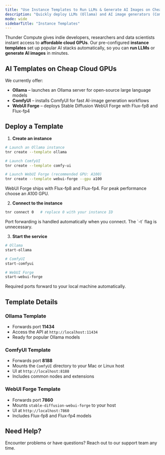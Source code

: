 ```yaml
---
title: "Use Instance Templates to Run LLMs & Generate AI Images on Cheap Cloud GPUs"
description: "Quickly deploy LLMs (Ollama) and AI image generators (ComfyUI, WebUI Forge) on Thunder Compute using pre-configured instance templates. Get started fast."
mode: wide
sidebarTitle: "Instance Templates"
---
```


Thunder Compute gives indie developers, researchers and data scientists instant access to **affordable cloud GPUs**. Our pre-configured **instance templates** set up popular AI stacks automatically, so you can **run LLMs** or **generate AI images** in minutes.

## AI Templates on Cheap Cloud GPUs

We currently offer:

- **Ollama** – launches an Ollama server for open-source large language models  
- **ComfyUI** – installs ComfyUI for fast AI-image generation workflows  
- **WebUI Forge** – deploys Stable Diffusion WebUI Forge with Flux-fp8 and Flux-fp4  

## Deploy a Template

1. **Create an instance**

```bash
# Launch an Ollama instance
tnr create --template ollama

# Launch ComfyUI
tnr create --template comfy-ui

# Launch WebUI Forge (recommended GPU: A100)
tnr create --template webui-forge --gpu a100
```

<Warning>
  WebUI Forge ships with Flux-fp8 and Flux-fp4. For peak performance choose an A100 GPU.
</Warning>

2. **Connect to the instance**

```bash
tnr connect 0   # replace 0 with your instance ID
```

<Note>
  Port forwarding is handled automatically when you connect. The `-t` flag is unnecessary.
</Note>

3. **Start the service**

```bash
# Ollama
start-ollama

# ComfyUI
start-comfyui

# WebUI Forge
start-webui-forge
```

Required ports forward to your local machine automatically.

## Template Details

### Ollama Template

- Forwards port **11434**  
- Access the API at `http://localhost:11434`  
- Ready for popular Ollama models

### ComfyUI Template

- Forwards port **8188**  
- Mounts the `ComfyUI` directory to your Mac or Linux host  
- UI at `http://localhost:8188`  
- Includes common nodes and extensions

### WebUI Forge Template

- Forwards port **7860**  
- Mounts `stable-diffusion-webui-forge` to your host  
- UI at `http://localhost:7860`  
- Includes Flux-fp8 and Flux-fp4 models

## Need Help?

Encounter problems or have questions? Reach out to our support team any time.
